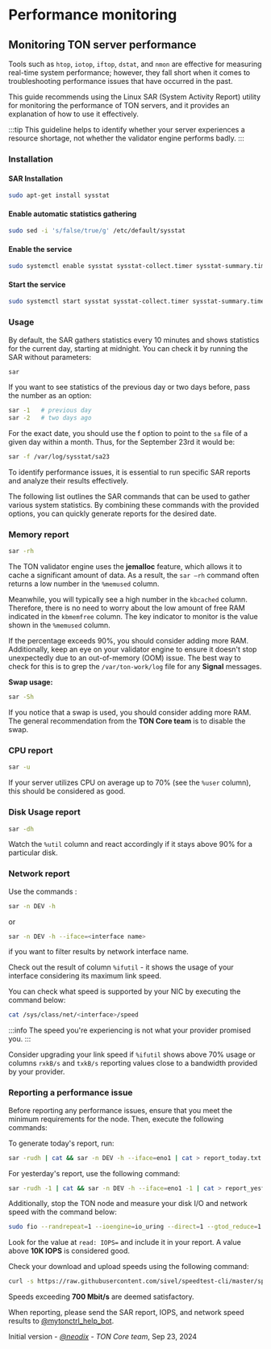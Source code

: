 
# Performance monitoring

## Monitoring TON server performance

Tools such as `htop`, `iotop`, `iftop`, `dstat`, and `nmon` are effective for measuring real-time system performance; however, they fall short when it comes to troubleshooting performance issues that have occurred in the past.

This guide recommends using the Linux SAR (System Activity Report) utility for monitoring the performance of TON servers, and it provides an explanation of how to use it effectively.

:::tip
This guideline helps to identify whether your server experiences a resource shortage, not whether the validator engine performs badly.
:::

### Installation

#### SAR Installation

```bash
sudo apt-get install sysstat
```

#### Enable automatic statistics gathering

```bash
sudo sed -i 's/false/true/g' /etc/default/sysstat
```

#### Enable the service

```bash
sudo systemctl enable sysstat sysstat-collect.timer sysstat-summary.timer
```

#### Start the service

```bash
sudo systemctl start sysstat sysstat-collect.timer sysstat-summary.timer
```

### Usage

By default, the SAR gathers statistics every 10 minutes and shows statistics for the current day, starting at midnight. You can check it by running the SAR without parameters:

```bash
sar
```

If you want to see statistics of the previous day or two days before, pass the number as an option:

```bash
sar -1   # previous day
sar -2   # two days ago
```

For the exact date, you should use the f option to point to the `sa` file of a given day within a month. Thus, for the September 23rd it would be:

```bash
sar -f /var/log/sysstat/sa23
```

To identify performance issues, it is essential to run specific SAR reports and analyze their results effectively.

The following list outlines the SAR commands that can be used to gather various system statistics. By combining these commands with the provided options, you can quickly generate reports for the desired date.

### Memory report

```bash
sar -rh
```

The TON validator engine uses the **jemalloc** feature, which allows it to cache a significant amount of data. As a result, the `sar —rh` command often returns a low number in the `%memused` column.

Meanwhile, you will typically see a high number in the `kbcached` column. Therefore, there is no need to worry about the low amount of free RAM indicated in the `kbmemfree` column. The key indicator to monitor is the value shown in the `%memused` column.

If the percentage exceeds 90%, you should consider adding more RAM. Additionally, keep an eye on your validator engine to ensure it doesn't stop unexpectedly due to an out-of-memory (OOM) issue. The best way to check for this is to grep the `/var/ton-work/log` file for any **Signal** messages.

**Swap usage:**

```bash
sar -Sh
```

If you notice that a swap is used, you should consider adding more RAM. The general recommendation from the **TON Core team** is to disable the swap.

### CPU report

```bash
sar -u
```

If your server utilizes CPU on average up to 70% (see the `%user` column), this should be considered as good.

### Disk Usage report

```bash
sar -dh
```

Watch the `%util` column and react accordingly if it stays above 90% for a particular disk.

### Network report

Use the commands :

```bash
sar -n DEV -h
```

or

```bash
sar -n DEV -h --iface=<interface name>
```

if you want to filter results by network interface name.

Check out the result of column `%ifutil` - it shows the usage of your interface considering its maximum link speed.

You can check what speed is supported by your NIC by executing the command below:

```bash
cat /sys/class/net/<interface>/speed
```

:::info
The speed you're experiencing is not what your provider promised you.
:::

Consider upgrading your link speed if `%ifutil` shows above 70% usage or columns `rxkB/s` and `txkB/s` reporting values close to a bandwidth provided by your provider.

### Reporting a performance issue

Before reporting any performance issues, ensure that you meet the minimum requirements for the node. Then, execute the following commands:

To generate today's report, run:

```bash
sar -rudh | cat && sar -n DEV -h --iface=eno1 | cat > report_today.txt
```

For yesterday's report, use the following command:

```bash
sar -rudh -1 | cat && sar -n DEV -h --iface=eno1 -1 | cat > report_yesterday.txt
```

Additionally, stop the TON node and measure your disk I/O and network speed with the command below:

```bash
sudo fio --randrepeat=1 --ioengine=io_uring --direct=1 --gtod_reduce=1 --name=test --filename=/var/ton-work/testfile --bs=4096 --iodepth=1 --size=40G --readwrite=randread --numjobs=1 --group_reporting
```

Look for the value at `read: IOPS=` and include it in your report. A value above **10K IOPS** is considered good.

Check your download and upload speeds using the following command:

```bash
curl -s https://raw.githubusercontent.com/sivel/speedtest-cli/master/speedtest.py | python3 -
```

Speeds exceeding **700 Mbit/s** are deemed satisfactory.

When reporting, please send the SAR report, IOPS, and network speed results to [@mytonctrl_help_bot](https://t.me/mytonctrl_help_bot).

Initial version - _[@neodix](https://t.me/neodix) - TON Core team_, Sep 23, 2024

<Feedback />


